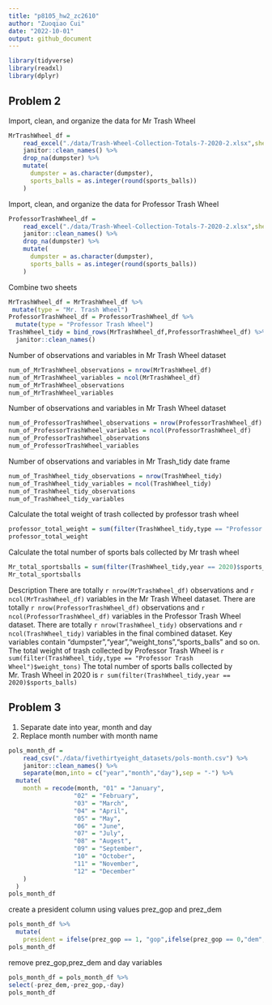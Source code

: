 ```yaml
---
title: "p8105_hw2_zc2610"
author: "Zuoqiao Cui"
date: "2022-10-01"
output: github_document
---
```


```r
library(tidyverse)
library(readxl)
library(dplyr)
```
## Problem 2

Import, clean, and organize the data for Mr Trash Wheel

```r
MrTrashWheel_df = 
    read_excel("./data/Trash-Wheel-Collection-Totals-7-2020-2.xlsx",sheet = "Mr. Trash Wheel",range = "A2:N535") %>% 
    janitor::clean_names() %>% 
    drop_na(dumpster) %>% 
    mutate(
      dumpster = as.character(dumpster),
      sports_balls = as.integer(round(sports_balls))
    )
```
Import, clean, and organize the data for Professor Trash Wheel

```r
ProfessorTrashWheel_df = 
    read_excel("./data/Trash-Wheel-Collection-Totals-7-2020-2.xlsx",sheet = "Professor Trash Wheel",range = "A2:N117") %>% 
    janitor::clean_names() %>% 
    drop_na(dumpster) %>% 
    mutate(
      dumpster = as.character(dumpster),
      sports_balls = as.integer(round(sports_balls))
    )
```

Combine two sheets

```r
MrTrashWheel_df = MrTrashWheel_df %>% 
 mutate(type = "Mr. Trash Wheel")
ProfessorTrashWheel_df = ProfessorTrashWheel_df %>% 
  mutate(type = "Professor Trash Wheel")
TrashWheel_tidy = bind_rows(MrTrashWheel_df,ProfessorTrashWheel_df) %>% 
  janitor::clean_names()
```
Number of observations and variables in Mr Trash Wheel dataset
```r
num_of_MrTrashWheel_observations = nrow(MrTrashWheel_df)
num_of_MrTrashWheel_variables = ncol(MrTrashWheel_df)
num_of_MrTrashWheel_observations
num_of_MrTrashWheel_variables
```

Number of observations and variables in Mr Trash Wheel dataset
```r
num_of_ProfessorTrashWheel_observations = nrow(ProfessorTrashWheel_df)
num_of_ProfessorTrashWheel_variables = ncol(ProfessorTrashWheel_df)
num_of_ProfessorTrashWheel_observations
num_of_ProfessorTrashWheel_variables
```

Number of observations and variables in Mr Trash_tidy date frame
```r
num_of_TrashWheel_tidy_observations = nrow(TrashWheel_tidy) 
num_of_TrashWheel_tidy_variables = ncol(TrashWheel_tidy)
num_of_TrashWheel_tidy_observations
num_of_TrashWheel_tidy_variables
```
Calculate the total weight of trash collected by professor trash wheel
```r
professor_total_weight = sum(filter(TrashWheel_tidy,type == "Professor Trash Wheel")$weight_tons)
professor_total_weight
```

Calculate the total number of sports bals collected by Mr trash wheel
```r
Mr_total_sportsballs = sum(filter(TrashWheel_tidy,year == 2020)$sports_balls)
Mr_total_sportsballs
```


Description
There are totally `r nrow(MrTrashWheel_df)` observations and `r ncol(MrTrashWheel_df)` variables in the Mr Trash Wheel dataset. 
There are totally `r nrow(ProfessorTrashWheel_df)` observations and `r ncol(ProfessorTrashWheel_df)` variables in the Professor Trash Wheel dataset. 
There are totally `r nrow(TrashWheel_tidy)` observations and `r ncol(TrashWheel_tidy)` variables in the final combined dataset. 
Key variables contain "dumpster","year","weight_tons","sports_balls" and so on.
The total weight of trash collected by Professor Trash Wheel is `r sum(filter(TrashWheel_tidy,type == "Professor Trash Wheel")$weight_tons)`
The total number of sports balls collected by Mr. Trash Wheel in 2020 is `r sum(filter(TrashWheel_tidy,year == 2020)$sports_balls)`

## Problem 3

1. Separate date into year, month and day
2. Replace month number with month name
```r
pols_month_df = 
    read_csv("./data/fivethirtyeight_datasets/pols-month.csv") %>% 
    janitor::clean_names() %>% 
    separate(mon,into = c("year","month","day"),sep = "-") %>% 
  mutate(
    month = recode(month, "01" = "January",
                  "02" = "February",
                  "03" = "March",
                  "04" = "April",
                  "05" = "May",
                  "06" = "June",
                  "07" = "July",
                  "08" = "Augest",
                  "09" = "September",
                  "10" = "October",
                  "11" = "November", 
                  "12" = "December"
    )
  )
pols_month_df
```
create a president column using values prez_gop and prez_dem
```r
pols_month_df %>% 
  mutate(
    president = ifelse(prez_gop == 1, "gop",ifelse(prez_gop == 0,"dem","special case")))
pols_month_df
```

remove prez_gop,prez_dem and day variables
```r
pols_month_df = pols_month_df %>% 
select(-prez_dem,-prez_gop,-day)
pols_month_df
```







